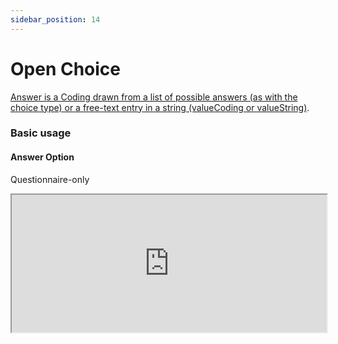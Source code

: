 ```yaml
---
sidebar_position: 14
---
```



# Open Choice

[Answer is a Coding drawn from a list of possible answers (as with the choice type) or a free-text entry in a string (valueCoding or valueString)](https://hl7.org/fhir/r4/codesystem-item-type.html#item-type-open-choice).

### Basic usage

#### Answer Option

Questionnaire-only

<IframeContainer storyUrl="https://smartforms.csiro.au/storybook/index.html?path=/story/component-itemtype-openchoice--open-choice-answer-option-basic">
  <iframe
    src="https://smartforms.csiro.au/storybook/iframe.html?args=&id=component-itemtype-openchoice--open-choice-answer-option-basic"
    width="100%"
    height="220"
  />
</IframeContainer>

With Response

<IframeContainer storyUrl="https://smartforms.csiro.au/storybook/index.html?path=/story/component-itemtype-openchoice--open-choice-answer-option-basic-response">
  <iframe
    src="https://smartforms.csiro.au/storybook/iframe.html?args=&id=component-itemtype-openchoice--open-choice-answer-option-basic-response"
    width="100%"
    height="220"
  />
</IframeContainer>

#### Answer Value Set

Questionnaire-only

<IframeContainer storyUrl="https://smartforms.csiro.au/storybook/index.html?path=/story/component-itemtype-openchoice--open-choice-answer-value-set-basic">
  <iframe
    src="https://smartforms.csiro.au/storybook/iframe.html?args=&id=component-itemtype-openchoice--open-choice-answer-value-set-basic"
    width="100%"
    height="420"
  />
</IframeContainer>

With Response

<IframeContainer storyUrl="https://smartforms.csiro.au/storybook/index.html?path=/story/component-itemtype-openchoice--open-choice-answer-value-set-basic-response">
  <iframe
    src="https://smartforms.csiro.au/storybook/iframe.html?args=&id=component-itemtype-openchoice--open-choice-answer-value-set-basic-response"
    width="100%"
    height="420"
  />
</IframeContainer>

If there are any advanced usage scenarios you'd like to see, feel free to [let us know](https://github.com/aehrc/smart-forms/issues/new).

### SDC Supported extensions

| Code                 | Usage                                                                                                                                                                                                                                                    |
| -------------------- | -------------------------------------------------------------------------------------------------------------------------------------------------------------------------------------------------------------------------------------------------------- |
| answerExpression     | http://hl7.org/fhir/uv/sdc/StructureDefinition/sdc-questionnaire-answerExpression<br/>- Only tested with answerValueSet.                                                                                                                                 |
| initialExpression    | http://hl7.org/fhir/uv/sdc/StructureDefinition/sdc-questionnaire-initialExpression<br/>- InitialExpression should evaluate to a coding or string (openLabel) value.                                                                                      |
| enableWhenExpression | http://hl7.org/fhir/uv/sdc/StructureDefinition/sdc-questionnaire-enableWhenExpression                                                                                                                                                                    |
| openLabel            | http://hl7.org/fhir/uv/sdc/StructureDefinition/sdc-questionnaire-openLabel<br/>- OpenLabel is only supported on [itemControl](https://hl7.org/fhir/extensions/CodeSystem-questionnaire-item-control.html) "radio-button" and "check-box" extensions      |
| hidden               | http://hl7.org/fhir/StructureDefinition/questionnaire-hidden                                                                                                                                                                                             |
| itemControl          | http://hl7.org/fhir/StructureDefinition/questionnaire-itemControl<br/>Supports:<br/>- autocomplete<br/>- drop-down<br/>- check-box<br/>- radio-button                                                                                                    |
| choiceOrientation    | http://hl7.org/fhir/StructureDefinition/questionnaire-choiceOrientation<br/>- ChoiceOrientation is only supported on [itemControl](https://hl7.org/fhir/extensions/CodeSystem-questionnaire-item-control.html) "radio-button" and "check-box" extensions |
| required             | item.required                                                                                                                                                                                                                                            |
| repeats              | item.repeats                                                                                                                                                                                                                                             |
| readOnly             | item.readOnly                                                                                                                                                                                                                                            |
| answerOption         | item.answerOption                                                                                                                                                                                                                                        |
| answerValueSet       | item.answerValueSet                                                                                                                                                                                                                                      |
| initial              | item.initial                                                                                                                                                                                                                                             |
| enableWhen           | item.enableWhen                                                                                                                                                                                                                                          |
| enableBehavior       | item.enableBehavior                                                                                                                                                                                                                                      |
| text                 | item.text                                                                                                                                                                                                                                                |

